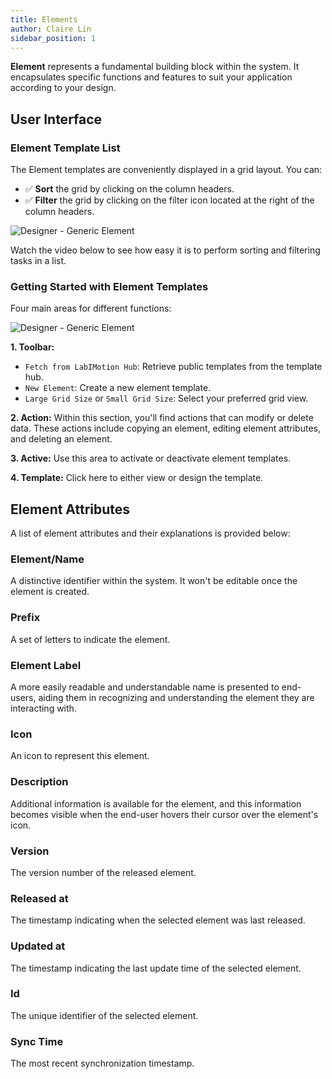 ```yaml
---
title: Elements
author: Claire Lin
sidebar_position: 1
---
```


<SubTitle text="A fundamental building block within the system." />
<Reader text="Designer" />

**Element** represents a fundamental building block within the system. It encapsulates specific functions and features to suit your application according to your design.

## User Interface

### Element Template List

The Element templates are conveniently displayed in a grid layout. You can:

- :white_check_mark: **Sort** the grid by clicking on the column headers.
- :white_check_mark: **Filter** the grid by clicking on the filter icon <FontAwesomeIcon icon={faList} /> located at the right of the column headers.

![Designer - Generic Element](/img/labimotion/designer-generic-element.png)

Watch the video below to see how easy it is to perform sorting and filtering tasks in a list.

<YouTubeFrame src="https://www.youtube-nocookie.com/embed/tV4to8wc_e0" title="LabIMotion - Grid" />
<FigCaption text="Example: Generic Dataset Designer" />

### Getting Started with Element Templates

Four main areas for different functions:

<img src={elementList} alt="Designer - Generic Element" />

**1. Toolbar:**

   - `Fetch from LabIMotion Hub`: Retrieve public templates from the template hub.
   - `New Element`: Create a new element template.
   - `Large Grid Size` or `Small Grid Size`: Select your preferred grid view.

**2. Action:**
   Within this section, you'll find actions that can modify or delete data. These actions include copying an element, editing element attributes, and deleting an element.

**3. Active:**
   Use this area to activate or deactivate element templates.

**4. Template:**
   Click here to either view or design the template.

<!-- ### Create Element Template -->

<!-- ![Create Element Template](/img/labimotion/create-element-template.png) -->

## Element Attributes

A list of element attributes and their explanations is provided below:

### Element/Name

A distinctive identifier within the system. It won't be editable once the element is created.

### Prefix

A set of letters to indicate the element.

### Element Label

A more easily readable and understandable name is presented to end-users, aiding them in recognizing and understanding the element they are interacting with.

### Icon

An icon to represent this element.

### Description

Additional information is available for the element, and this information becomes visible when the end-user hovers their cursor over the element's icon.


### Version

The version number of the released element.


### Released at

The timestamp indicating when the selected element was last released.


### Updated at

The timestamp indicating the last update time of the selected element.


### Id

The unique identifier of the selected element.


### Sync Time

The most recent synchronization timestamp.

